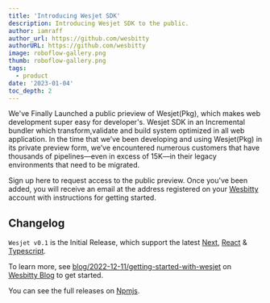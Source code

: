 ```yaml
---
title: 'Introducing Wesjet SDK'
description: Introducing Wesjet SDK to the public.
author: iamraff
author_url: https://github.com/wesbitty
authorURL: https://github.com/wesbitty
image: roboflow-gallery.png
thumb: roboflow-gallery.png
tags:
  - product
date: '2023-01-04'
toc_depth: 2
---
```


We've Finally Launched a public prieview of Wesjet(Pkg), which makes web development super easy for developer's. Wesjet SDK in an Incremental bundler which transform,validate and build system optimized in all web application. In the time that we’ve been developing and using Wesjet(Pkg) in its private preview form, we’ve encountered numerous customers that have thousands of pipelines—even in excess of 15K—in their legacy environments that need to be migrated.

Sign up here to request access to the public preview. Once you've been added, you will receive an email at the address registered on your [Wesbitty](https://wesbitty.com) account with instructions for getting started.

## Changelog

`Wesjet v0.1` is the Initial Release, which support the latest [Next](https://next.org), [React](https://react.org) & [Typescript](https://typescript.org).

To learn more, see [blog/2022-12-11/getting-started-with-wesjet](https://wesbitty.com/blog/2022-12-11-getting-started-with-wesjet) on [Wesbitty Blog](https://wesbitty.com/blog) to get started.

You can see the full releases on [Npmjs](https://npmjs.org/wesbitty-inc/wesjet).
